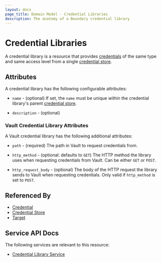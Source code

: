 ```yaml
---
layout: docs
page_title: Domain Model - Credential Libraries
description: The anatomy of a Boundary credential library
---
```


# Credential Libraries

A credential library is a resource
that provides [credentials][]
of the same type and same access level
from a single [credential store][].

## Attributes

A credential library has the following configurable attributes:

- `name` - (optional)
  If set, the `name` must be unique within the credential library's parent
  [credential store][].

- `description` - (optional)

### Vault Credential Library Attributes

A Vault credential library has the following additional attributes:

- `path` - (required)
  The path in Vault to request credentials from.

- `http_method` - (optional: defaults to `GET`)
  The HTTP method the library uses when requesting credentials from Vault.
  Can be either `GET` or `POST`.

- `http_request_body` - (optional)
  The body of the HTTP request the library sends to Vault when requesting credentials.
  Only valid if `http_method` is set to `POST`.

## Referenced By

- [Credential][]
- [Credential Store][]
- [Target][]

[credential store]: /docs/concepts/domain-model/credential-stores

[credential stores]: /docs/concepts/domain-model/credential-stores

[credential]: /docs/concepts/domain-model/credentials

[credentials]: /docs/concepts/domain-model/credentials

[project]: /docs/concepts/domain-model/scopes#projects

[projects]: /docs/concepts/domain-model/scopes#projects

[target]: /docs/concepts/domain-model/targets

[targets]: /docs/concepts/domain-model/targets

## Service API Docs

The following services are relevant to this resource:

- [Credential Library Service](/api-docs/credential-library-service)
